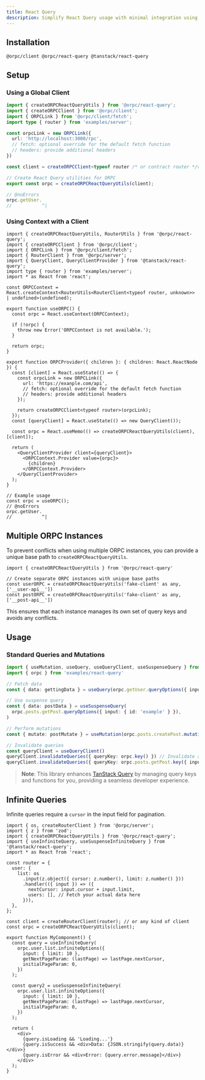 ```yaml
---
title: React Query
description: Simplify React Query usage with minimal integration using ORPC and TanStack Query
---
```


## Installation

```package-install
@orpc/client @orpc/react-query @tanstack/react-query
```

## Setup

### Using a Global Client

```ts twoslash
import { createORPCReactQueryUtils } from '@orpc/react-query';
import { createORPCClient } from '@orpc/client';
import { ORPCLink } from '@orpc/client/fetch';
import type { router } from 'examples/server';

const orpcLink = new ORPCLink({
  url: 'http://localhost:3000/rpc',
  // fetch: optional override for the default fetch function
  // headers: provide additional headers
})

const client = createORPCClient<typeof router /* or contract router */>(orpcLink)

// Create React Query utilities for ORPC
export const orpc = createORPCReactQueryUtils(client);

// @noErrors
orpc.getUser.
//           ^|
```

### Using Context with a Client

```tsx twoslash
import { createORPCReactQueryUtils, RouterUtils } from '@orpc/react-query';
import { createORPCClient } from '@orpc/client';
import { ORPCLink } from '@orpc/client/fetch';
import { RouterClient } from '@orpc/server';
import { QueryClient, QueryClientProvider } from '@tanstack/react-query';
import type { router } from 'examples/server';
import * as React from 'react';

const ORPCContext = React.createContext<RouterUtils<RouterClient<typeof router, unknown>> | undefined>(undefined);

export function useORPC() {
  const orpc = React.useContext(ORPCContext);

  if (!orpc) {
    throw new Error('ORPCContext is not available.');
  }

  return orpc;
}

export function ORPCProvider({ children }: { children: React.ReactNode }) {
  const [client] = React.useState(() => {
    const orpcLink = new ORPCLink({
      url: 'https://exanple.com/api',
      // fetch: optional override for the default fetch function
      // headers: provide additional headers
    });

    return createORPCClient<typeof router>(orpcLink);
  });
  const [queryClient] = React.useState(() => new QueryClient());

  const orpc = React.useMemo(() => createORPCReactQueryUtils(client), [client]);

  return (
    <QueryClientProvider client={queryClient}>
      <ORPCContext.Provider value={orpc}>
        {children}
      </ORPCContext.Provider>
    </QueryClientProvider>
  );
}

// Example usage
const orpc = useORPC();
// @noErrors
orpc.getUser.
//           ^|
```

## Multiple ORPC Instances

To prevent conflicts when using multiple ORPC instances, you can provide a unique base path to `createORPCReactQueryUtils`.

```tsx twoslash
import { createORPCReactQueryUtils } from '@orpc/react-query'

// Create separate ORPC instances with unique base paths
const userORPC = createORPCReactQueryUtils('fake-client' as any, ['__user-api__'])
const postORPC = createORPCReactQueryUtils('fake-client' as any, ['__post-api__'])
```

This ensures that each instance manages its own set of query keys and avoids any conflicts.

## Usage

### Standard Queries and Mutations

```ts twoslash
import { useMutation, useQuery, useQueryClient, useSuspenseQuery } from '@tanstack/react-query'
import { orpc } from 'examples/react-query'

// Fetch data
const { data: gettingData } = useQuery(orpc.getUser.queryOptions({ input: { id: '123' } }))

// Use suspense query
const { data: postData } = useSuspenseQuery(
  orpc.posts.getPost.queryOptions({ input: { id: 'example' } }),
)

// Perform mutations
const { mutate: postMutate } = useMutation(orpc.posts.createPost.mutationOptions())

// Invalidate queries
const queryClient = useQueryClient()
queryClient.invalidateQueries({ queryKey: orpc.key() }) // Invalidate all queries
queryClient.invalidateQueries({ queryKey: orpc.posts.getPost.key({ input: { id: 'example' } }) }) // Specific queries
```

> **Note**: This library enhances [TanStack Query](https://tanstack.com/query/latest) by managing query keys and functions for you, providing a seamless developer experience.


## Infinite Queries

Infinite queries require a `cursor` in the input field for pagination.

```tsx twoslash
import { os, createRouterClient } from '@orpc/server';
import { z } from 'zod';
import { createORPCReactQueryUtils } from '@orpc/react-query';
import { useInfiniteQuery, useSuspenseInfiniteQuery } from '@tanstack/react-query';
import * as React from 'react';

const router = {
  user: {
    list: os
      .input(z.object({ cursor: z.number(), limit: z.number() }))
      .handler(({ input }) => ({
        nextCursor: input.cursor + input.limit,
        users: [], // Fetch your actual data here
      })),
  },
};

const client = createRouterClient(router); // or any kind of client
const orpc = createORPCReactQueryUtils(client);

export function MyComponent() {
  const query = useInfiniteQuery(
    orpc.user.list.infiniteOptions({
      input: { limit: 10 },
      getNextPageParam: (lastPage) => lastPage.nextCursor,
      initialPageParam: 0,
    })
  );

  const query2 = useSuspenseInfiniteQuery(
    orpc.user.list.infiniteOptions({
      input: { limit: 10 },
      getNextPageParam: (lastPage) => lastPage.nextCursor,
      initialPageParam: 0,
    })
  );

  return (
    <div>
      {query.isLoading && 'Loading...'}
      {query.isSuccess && <div>Data: {JSON.stringify(query.data)}</div>}
      {query.isError && <div>Error: {query.error.message}</div>}
    </div>
  );
}
```
